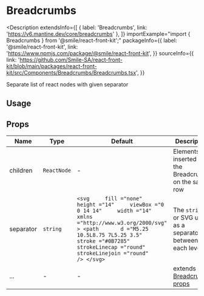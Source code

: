 # Breadcrumbs

<Description
  extendsInfo={[
    { label: 'Breadcrumbs', link: 'https://v6.mantine.dev/core/breadcrumbs' },
  ]}
  importExample="import { Breadcrumbs } from '@smile/react-front-kit';"
  packageInfo={{
    label: '@smile/react-front-kit',
    link: 'https://www.npmjs.com/package/@smile/react-front-kit',
  }}
  sourceInfo={{
    link: 'https://github.com/Smile-SA/react-front-kit/blob/main/packages/react-front-kit/src/Components/Breadcrumbs/Breadcrumbs.tsx',
  }}
>
  Separate list of react nodes with given separator
</Description>

## Usage

<StorybookEmbed storyId="3-custom-components-breadcrumbs--docs" height="600" />

## Props

| Name                 | Type        | Default                                                                                                                                                                                                                                                                   | Description                                                                   |
| -------------------- | ----------- | ------------------------------------------------------------------------------------------------------------------------------------------------------------------------------------------------------------------------------------------------------------------------- | ----------------------------------------------------------------------------- |
| children <Required/> | `ReactNode` | -                                                                                                                                                                                                                                                                         | Elements inserted after the Breadcrumbs on the same row                       |
| separator            | `string`    | `<svg     fill ="none"     height ="14"     viewBox ="0 0 14 14"     width ="14"     xmlns ="http://www.w3.org/2000/svg"  > <path       d ="M5.25 10.5L8.75 7L5.25 3.5"       stroke ="#0B7285"       strokeLinecap ="round"       strokeLinejoin ="round"     /> </svg>` | The `string` or SVG used as a separator between each level                    |
| ...                  | -           | -                                                                                                                                                                                                                                                                         | extends [Breadcrumbs props](https://v6.mantine.dev/core/breadcrumbs/?t=props) |
